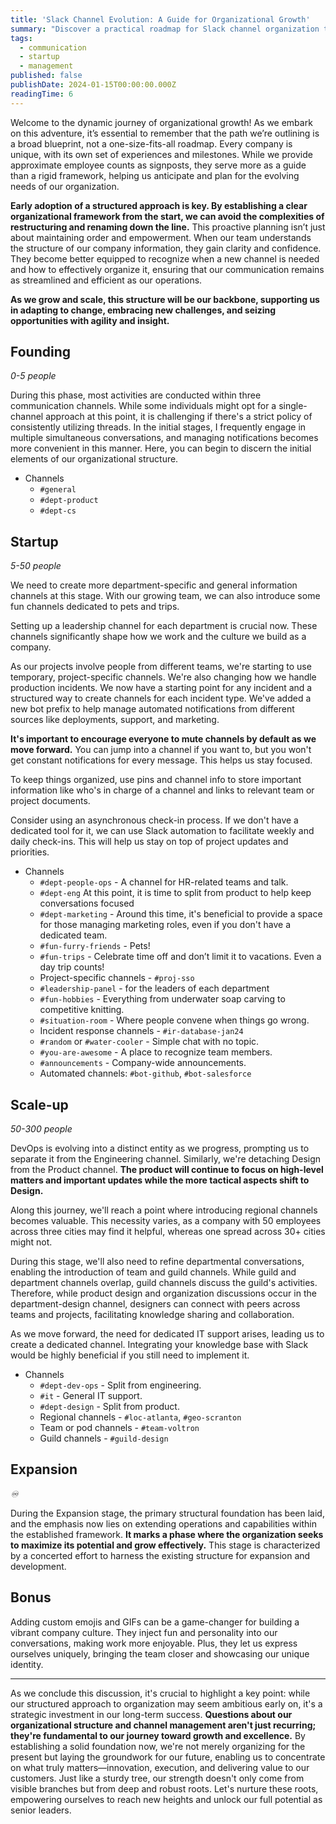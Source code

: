 ```yaml
---
title: 'Slack Channel Evolution: A Guide for Organizational Growth'
summary: "Discover a practical roadmap for Slack channel organization to facilitate seamless company growth. Learn when and how to create channels that align with your evolving organizational needs, ensuring efficient communication and collaboration as your team expands.\n"
tags:
  - communication
  - startup
  - management
published: false
publishDate: 2024-01-15T00:00:00.000Z
readingTime: 6
---
```


Welcome to the dynamic journey of organizational growth! As we embark on this adventure, it’s essential to remember that the path we’re outlining is a broad blueprint, not a one-size-fits-all roadmap. Every company is unique, with its own set of experiences and milestones. While we provide approximate employee counts as signposts, they serve more as a guide than a rigid framework, helping us anticipate and plan for the evolving needs of our organization.

**Early adoption of a structured approach is key. By establishing a clear organizational framework from the start, we can avoid the complexities of restructuring and renaming down the line.** This proactive planning isn’t just about maintaining order and empowerment. When our team understands the structure of our company information, they gain clarity and confidence. They become better equipped to recognize when a new channel is needed and how to effectively organize it, ensuring that our communication remains as streamlined and efficient as our operations.

**As we grow and scale, this structure will be our backbone, supporting us in adapting to change, embracing new challenges, and seizing opportunities with agility and insight.**

## Founding

_0-5 people_

During this phase, most activities are conducted within three communication channels. While some individuals might opt for a single-channel approach at this point, it is challenging if there's a strict policy of consistently utilizing threads. In the initial stages, I frequently engage in multiple simultaneous conversations, and managing notifications becomes more convenient in this manner. Here, you can begin to discern the initial elements of our organizational structure.

- Channels
  - `#general`
  - `#dept-product`
  - `#dept-cs`

## Startup

_5-50 people_

We need to create more department-specific and general information channels at this stage. With our growing team, we can also introduce some fun channels dedicated to pets and trips.

Setting up a leadership channel for each department is crucial now. These channels significantly shape how we work and the culture we build as a company.

As our projects involve people from different teams, we're starting to use temporary, project-specific channels. We're also changing how we handle production incidents. We now have a starting point for any incident and a structured way to create channels for each incident type. We've added a new bot prefix to help manage automated notifications from different sources like deployments, support, and marketing.

**It's important to encourage everyone to mute channels by default as we move forward.** You can jump into a channel if you want to, but you won't get constant notifications for every message. This helps us stay focused.

To keep things organized, use pins and channel info to store important information like who's in charge of a channel and links to relevant team or project documents.

Consider using an asynchronous check-in process. If we don't have a dedicated tool for it, we can use Slack automation to facilitate weekly and daily check-ins. This will help us stay on top of project updates and priorities.

- Channels
  - `#dept-people-ops` - A channel for HR-related teams and talk.
  - `#dept-eng` At this point, it is time to split from product to help keep conversations focused
  - `#dept-marketing` - Around this time, it's beneficial to provide a space for those managing marketing roles, even if you don't have a dedicated team.
  - `#fun-furry-friends` - Pets!
  - `#fun-trips` - Celebrate time off and don’t limit it to vacations. Even a day trip counts!
  - Project-specific channels - `#proj-sso`
  - `#leadership-panel` - for the leaders of each department
  - `#fun-hobbies` - Everything from underwater soap carving to competitive knitting.
  - `#situation-room` - Where people convene when things go wrong.
  - Incident response channels - `#ir-database-jan24`
  - `#random` or `#water-cooler` - Simple chat with no topic.
  - `#you-are-awesome` - A place to recognize team members.
  - `#announcements` - Company-wide announcements.
  - Automated channels: `#bot-github`, `#bot-salesforce`

## Scale-up

_50-300 people_

DevOps is evolving into a distinct entity as we progress, prompting us to separate it from the Engineering channel. Similarly, we're detaching Design from the Product channel. **The product will continue to focus on high-level matters and important updates while the more tactical aspects shift to Design.**

Along this journey, we'll reach a point where introducing regional channels becomes valuable. This necessity varies, as a company with 50 employees across three cities may find it helpful, whereas one spread across 30+ cities might not.

During this stage, we'll also need to refine departmental conversations, enabling the introduction of team and guild channels. While guild and department channels overlap, guild channels discuss the guild's activities. Therefore, while product design and organization discussions occur in the department-design channel, designers can connect with peers across teams and projects, facilitating knowledge sharing and collaboration.

As we move forward, the need for dedicated IT support arises, leading us to create a dedicated channel. Integrating your knowledge base with Slack would be highly beneficial if you still need to implement it.

- Channels
  - `#dept-dev-ops` - Split from engineering.
  - `#it` - General IT support.
  - `#dept-design` - Split from product.
  - Regional channels - `#loc-atlanta`, `#geo-scranton`
  - Team or pod channels - `#team-voltron`
  - Guild channels - `#guild-design`

## Expansion

_♾️_

During the Expansion stage, the primary structural foundation has been laid, and the emphasis now lies on extending operations and capabilities within the established framework. **It marks a phase where the organization seeks to maximize its potential and grow effectively.** This stage is characterized by a concerted effort to harness the existing structure for expansion and development.

## Bonus

Adding custom emojis and GIFs can be a game-changer for building a vibrant company culture. They inject fun and personality into our conversations, making work more enjoyable. Plus, they let us express ourselves uniquely, bringing the team closer and showcasing our unique identity.

---

As we conclude this discussion, it's crucial to highlight a key point: while our structured approach to organization may seem ambitious early on, it's a strategic investment in our long-term success. **Questions about our organizational structure and channel management aren't just recurring; they're fundamental to our journey toward growth and excellence.** By establishing a solid foundation now, we're not merely organizing for the present but laying the groundwork for our future, enabling us to concentrate on what truly matters—innovation, execution, and delivering value to our customers. Just like a sturdy tree, our strength doesn't only come from visible branches but from deep and robust roots. Let's nurture these roots, empowering ourselves to reach new heights and unlock our full potential as senior leaders.
